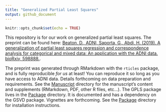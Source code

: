 ```yaml
---
title: "Generalized Partial Least Squares"
output: github_document
---
```


```r
knitr::opts_chunk$set(echo = TRUE)
```


This repository is for our work on generalized partial least squares. The preprint can be found here: [Beaton, D., ADNI, Saporta, G., Abdi, H. (2019). A generalization of partial least squares regression and correspondence analysis for categorical and mixed data: An application with the ADNI data. bioRxiv, 598888.](https://www.biorxiv.org/content/10.1101/598888v2).

The preprint was generated through RMarkdown with the `rticles` package, and is fully reproducible *for us* at least! You can reproduce it so long as you have access to ADNI data. Details forthcoming on data preparation and requirements. See the [Manuscript](/Manuscript/) directory for the manuscript's content and supplements (RMarkdown, PDF, other R files, etc...). 
The GPLS package lives in the [Package](/Package/) directory. It is documented and has a dependency on the GSVD package. Vignettes are forthcoming. See the [Package](/Package/) directory for installation instructions.
